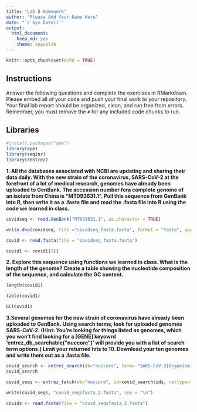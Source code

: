 ```yaml
---
title: "Lab 8 Homework"
author: "Please Add Your Name Here"
date: "`r Sys.Date()`"
output:
  html_document: 
    keep_md: yes
    theme: spacelab
---
```


```r
knitr::opts_chunk$set(echo = TRUE)
```

## Instructions
Answer the following questions and complete the exercises in RMarkdown. Please embed all of your code and push your final work to your repository. Your final lab report should be organized, clean, and run free from errors. Remember, you must remove the `#` for any included code chunks to run.  

## Libraries

```r
#install.packages("ape")
library(ape)
library(seqinr)
library(rentrez)
```

**1. All the databases associated with NCBI are updating and sharing their data daily. With the new strain of the coronavirus, SARS-CoV-2 at the forefront of a lot of medical research, genomes have already been uploaded to GenBank. The accession number fora complete genome of an isolate from China is "MT093631.1". Pull this sequence from GenBank into R, then write it as a .fasta file and read the .fasta file into R using the code we learned in class.**
```r
covidseq <- read.GenBank("MT093631.1", as.character = TRUE)
```

```r
write.dna(covidseq, file ="covidseq_fasta.fasta", format = "fasta", append = FALSE, nbcol = 6, colsep = " ", colw = 10)
```

```r
covid <- read.fasta(file = "covidseq_fasta.fasta")
```

```r
covid1 <- covid[[1]]
```






**2. Explore this sequence using functions we learned in class. What is the length of the genome? Create a table showing the nucleotide composition of the sequence, and calculate the GC content.**
```r
length(covid1)
```


```r
table(covid1)
```
```r
GC(covid1)
```


**3.Several genomes for the new strain of coronavirus have already been uploaded to GenBank. Using search terms, look for uploaded genomes SARS-CoV-2. (Hint: You're looking for things listed as genomes, which you won't find looking for a [GENE] keyowrd 'entrez_db_searchable("nuccore")' will provide you with a list of search term options.) Limit your returned hits to 10. Download your ten genomes and write them out as a .fasta file.**



```r
covid_search <- entrez_search(db="nuccore", term= "SARS-CoV-2[Organism]", retmax=10)
covid_search
```

```r
covid_seqs <- entrez_fetch(db="nuccore", id=covid_search$ids, rettype="fasta")

```


```r
write(covid_seqs, "covid_seqsfasta_2.fasta", sep = "\n")
```

```r
covids <- read.fasta(file = "covid_seqsfasta_2.fasta")
```



